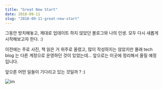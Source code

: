 ```yaml
---
title: "Great New Start"
date: 2018-09-11
slug: "2018-09-11-great-new-start"
---
```


그동안 방치해놓고, 제대로 업데이트 하지 않았던 블로그와 나의 인생. 모두 다시 새롭게 시작해보고자 한다. :)

이전에는 주로 사진, 책 읽은 거 위주로 올렸고, 많이 작성하지는 않았지만 몰래 tech blog 는 다른 계정으로 운영하던 것이 있었는데… 앞으로는 이곳에 정리해서 올릴 예정입니다.

앞으론 어떤 일들이 기다리고 있는 것일까 ? :)

![im](./IMG_03988.png)
